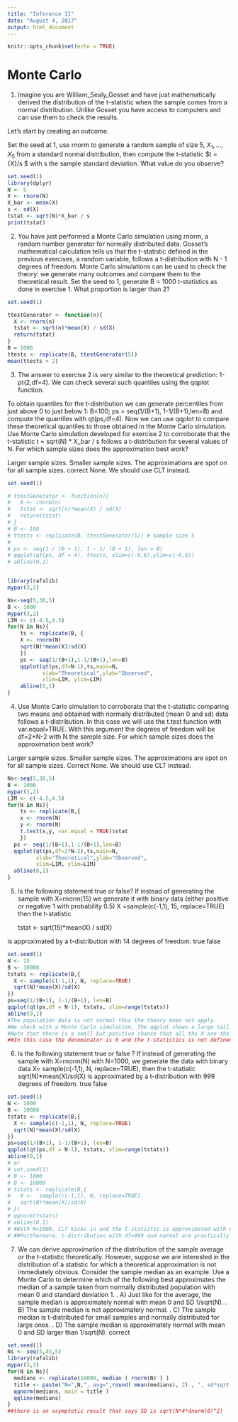 ---
title: "Inference II"
date: "August 4, 2017"
output: html_document
---

```{r setup, include=FALSE}
knitr::opts_chunk$set(echo = TRUE)
```

# Monte Carlo
1. Imagine you are William_Sealy_Gosset and have just mathematically derived the distribution of the t-statistic when the sample comes from a normal distribution. Unlike Gosset you have access to computers and can use them to check the results.

Let's start by creating an outcome.

Set the seed at 1, use rnorm to generate a random sample of size 5, $X_1,...,X_5$ from a standard normal distribution, then compute the t-statistic $t = \sqrt{5}\bar{X}/s $ with s the sample standard deviation. What value do you observe?
```{r}
set.seed(1)
library(dplyr)
N <- 5
X <- rnorm(N)
X_bar <- mean(X)
s <- sd(X)
tstat <- sqrt(N)*X_bar / s
print(tstat)

```

2. You have just performed a Monte Carlo simulation using rnorm, a random number generator for normally distributed data. Gosset's mathematical calculation tells us that the t-statistic defined in the previous exercises, a random variable, follows a t-distribution with N - 1 degrees of freedom. Monte Carlo simulations can be used to check the theory: we generate many outcomes and compare them to the theoretical result. Set the seed to 1, generate B = 1000 t-statistics as done in exercise 1. What proportion is larger than 2? 
```{r}
set.seed(1)

ttestGenerator <- function(n){
  X <- rnorm(n)
  tstat <- sqrt(n)*mean(X) / sd(X)
  return(tstat)
}
B = 1000
ttests <- replicate(B, ttestGenerator(5))
mean(ttests > 2)
```
3. The answer to exercise 2 is very similar to the theoretical prediction: 1-pt(2,df=4). We can check several such quantiles using the qqplot function.

To obtain quantiles for the t-distribution we can generate percentiles from just above 0 to just below 1: B=100; ps = seq(1/(B+1), 1-1/(B+1),len=B) and compute the quantiles with qt(ps,df=4). Now we can use qqplot to compare these theoretical quantiles to those obtained in the Monte Carlo simulation. Use Monte Carlo simulation developed for exercise 2 to corroborate that the t-statistic t = sqrt(N) * X_bar / s follows a t-distribution for several values of N.
For which sample sizes does the approximation best work?

Larger sample sizes.
Smaller sample sizes.
The approximations are spot on for all sample sizes. correct
None. We should use CLT instead.
```{r}
set.seed(1)

# ttestGenerator <- function(n){
#   X <- rnorm(n)
#   tstat <- sqrt(n)*mean(X) / sd(X)
#   return(tstat)
# }
# B <- 100
# ttests <- replicate(B, ttestGenerator(5)) # sample size 5
# 
# ps <- seq(1 / (B + 1), 1 - 1/ (B + 1), len = B)
# qqplot(qt(ps, df = 4), ttests, xlim=c(-6,6),ylim=c(-6,6))
# abline(0,1)


library(rafalib)
mypar(3,2)

Ns<-seq(5,30,5)
B <- 1000
mypar(3,2)
LIM <- c(-4.5,4.5)
for(N in Ns){
	ts <- replicate(B, {
    X <- rnorm(N)
    sqrt(N)*mean(X)/sd(X)
    })
    ps <- seq(1/(B+1),1-1/(B+1),len=B)
    qqplot(qt(ps,df=N-1),ts,main=N,
           xlab="Theoretical",ylab="Observed",
           xlim=LIM, ylim=LIM)
    abline(0,1)
}
```

4. Use Monte Carlo simulation to corroborate that the t-statistic comparing two means and obtained with normally distributed (mean 0 and sd) data follows a t-distribution. In this case we will use the t.test function with var.equal=TRUE. With this argument the degrees of freedom will be df=2*N-2 with N the sample size. For which sample sizes does the approximation best work?

Larger sample sizes.
Smaller sample sizes.
The approximations are spot on for all sample sizes. Correct
None. We should use CLT instead.

```{r}
Ns<-seq(5,30,5)
B <- 1000
mypar(3,2)
LIM <- c(-4.5,4.5)
for(N in Ns){
	ts <- replicate(B,{
    x <- rnorm(N)
    y <- rnorm(N)
    t.test(x,y, var.equal = TRUE)$stat
    })
  ps <- seq(1/(B+1),1-1/(B+1),len=B)
  qqplot(qt(ps,df=2*N-2),ts,main=N,
         xlab="Theoretical",ylab="Observed",
         xlim=LIM, ylim=LIM)
  abline(0,1)
}  
```

5. Is the following statement true or false? If instead of generating the sample with X=rnorm(15) we generate it with binary data (either positive or negative 1 with probability 0.5) X =sample(c(-1,1), 15, replace=TRUE) then the t-statistic

    tstat <- sqrt(15)*mean(X) / sd(X)

is approximated by a t-distribution with 14 degrees of freedom.
true
false
```{r}
set.seed(1)
N <- 15
B <- 10000
tstats <- replicate(B,{
  X <- sample(c(-1,1), N, replace=TRUE)
  sqrt(N)*mean(X)/sd(X)
})
ps=seq(1/(B+1), 1-1/(B+1), len=B) 
qqplot(qt(ps,df = N-1), tstats, xlim=range(tstats))
abline(0,1)
#The population data is not normal thus the theory does not apply.
#We check with a Monte Carlo simulation. The qqplot shows a large tail. 
#Note that there is a small but positive chance that all the X are the same.
##In this case the denominator is 0 and the t-statistics is not defined
```

6. Is the following statement true or false ? If instead of generating the sample with X=rnorm(N) with N=1000, we generate the data with binary data X= sample(c(-1,1), N, replace=TRUE), then the t-statistic sqrt(N)*mean(X)/sd(X) is approximated by a t-distribution with 999 degrees of freedom.
true
false
```{r}
set.seed(1)
N <- 1000
B <- 10000
tstats <- replicate(B,{
  X <- sample(c(-1,1), N, replace=TRUE)
  sqrt(N)*mean(X)/sd(X)
})
ps=seq(1/(B+1), 1-1/(B+1), len=B) 
qqplot(qt(ps,df = N-1), tstats, xlim=range(tstats))
abline(0,1)
# or
# set.seed(1)
# N <- 1000
# B <- 10000
# tstats <- replicate(B,{
#   X <-  sample(c(-1,1), N, replace=TRUE)
#   sqrt(N)*mean(X)/sd(X)
# })
# qqnorm(tstats)
# abline(0,1)
# #With N=1000, CLT kicks in and the t-statistic is approximated with normal 0,1
# ##Furthermore, t-distribution with df=999 and normal are practically the same.
```
7. We can derive approximation of the distribution of the sample average or the t-statistic
theoretically. However, suppose we are interested in the distribution of a statistic for which
a theoretical approximation is not immediately obvious.
Consider the sample median as an example. Use a Monte Carlo to determine which of
the following best approximates the median of a sample taken from normally distributed
population with mean 0 and standard deviation 1.
. A) Just like for the average, the sample median is approximately normal with mean 0
and SD 1/sqrt(N).
. B) The sample median is not approximately normal.
. C) The sample median is t-distributed for small samples and normally distributed for
large ones.
. D) The sample median is approximately normal with mean 0 and SD larger than 1/sqrt(N). correct
```{r}
set.seed(1)
Ns <- seq(5,45,5)
library(rafalib)
mypar(3,3)
for(N in Ns){
  medians <- replicate(10000, median ( rnorm(N) ) )
  title <- paste("N=",N,", avg=",round( mean(medians), 2) , ", sd*sqrt(N)=", round( sd(medians)*sqrt(N),2) )
  qqnorm(medians, main = title )
  qqline(medians)
}
##there is an asymptotic result that says SD is sqrt(N*4*dnorm(0)^2)
```
